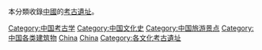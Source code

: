 {{Commonscat|Archaeological sites in China}}
本分類收錄[[中國|中國]]的[[考古|考古]][[遺址|遺址]]。

[[Category:中国考古学|Category:中国考古学]]
[[Category:中国文化史|Category:中国文化史]]
[[Category:中国旅游景点|Category:中国旅游景点]]
[[Category:中国各类建筑物|Category:中国各类建筑物]]
[[Category:亞洲考古遺址|China]]
[[Category:各國考古遺址|China]]
[[Category:各文化考古遺址|Category:各文化考古遺址]]